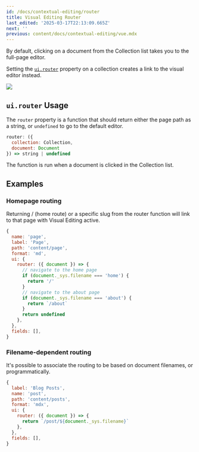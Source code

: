 ```yaml
---
id: /docs/contextual-editing/router
title: Visual Editing Router
last_edited: '2025-03-17T22:13:09.665Z'
next: ''
previous: content/docs/contextual-editing/vue.mdx
---
```


By default, clicking on a document from the Collection list takes you to the full-page editor.

Setting the [`ui.router`](/docs/reference/collections/#definition) property on a collection creates a link to the visual editor instead.

![](</gif/Screen Recording 2025-03-17 at 5.40.45 pm (1).webp>)

## `ui.router` Usage

The `router` property is a function that should return either the page path as a string, or `undefined` to go to the default editor.

```javascript
router: ({
  collection: Collection,
  document: Document
}) => string | undefined
```

The function is run when a document is clicked in the Collection list.

## Examples

### Homepage routing

Returning / (home route) or a specific slug from the router function will link to that page with Visual Editing active.

```javascript
{
  name: 'page',
  label: 'Page',
  path: 'content/page',
  format: 'md',
  ui: {
    router: ({ document }) => {
      // navigate to the home page
      if (document._sys.filename === 'home') {
        return '/'
      }
      // navigate to the about page
      if (document._sys.filename === 'about') {
        return `/about`
      }
      return undefined
    },
  },
  fields: [],
}
```

### Filename-dependent routing

It's possible to associate the routing to be based on document filenames, or programmatically.

```javascript
{
  label: 'Blog Posts',
  name: 'post',
  path: 'content/posts',
  format: 'mdx',
  ui: {
    router: ({ document }) => {
      return `/post/${document._sys.filename}`
    },
  },
  fields: [],
}
```
